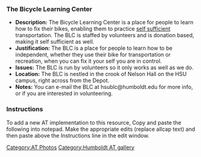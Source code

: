 ===The Bicycle Learning Center===
*'''Description:''' The Bicycle Learning Center is a place for people to learn how to fix their bikes, enabling them to practice [[self sufficient]]  transportation.  The BLC is staffed by volunteers and is donation based, making it self sufficient as well.  
*'''Justification:''' The BLC is a place for people to learn how to be independent, whether they use their bike for transportation or recreation, when you can fix it your self you are in control.
*'''Issues:''' The BLC is run by volunteers so it only works as well as we do.
*'''Location:''' The BLC is nestled in the crook of Nelson Hall on the HSU campus, right across from the Depot.
*'''Notes:''' You can e-mail the BLC at hsublc@humboldt.edu for more info, or if you are interested in volunteering.
{{Gallery
|width=400
|height=265
|lines=0
|Image:BLCWorking07.jpg|
}}

===Instructions===
To add a new AT implementation to this resource, Copy and paste the following into notepad. Make the appropriate edits (replace allcap text) and then paste above the Instructions line in the edit window. 
{{template:Parras AT}}


[[Category:AT Photos]]  
[[Category:Humboldt AT gallery]]